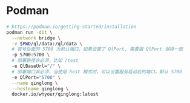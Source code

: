 # Podman

```bash
# https://podman.io/getting-started/installation
podman run -dit \
  --network bridge \
  -v $PWD/ql/data:/ql/data \
  # 冒号后面的 5700 为默认端口，如果设置了 QlPort, 需要跟 QlPort 保持一致
  -p 5700:5700 \
  # 部署路径非必须，比如 /test
  -e QlBaseUrl="/" \
  # 部署端口非必须，当使用 host 模式时，可以设置服务启动后的端口，默认 5700
  -e QlPort="5700" \
  --name qinglong \
  --hostname qinglong \
  docker.io/whyour/qinglong:latest
```